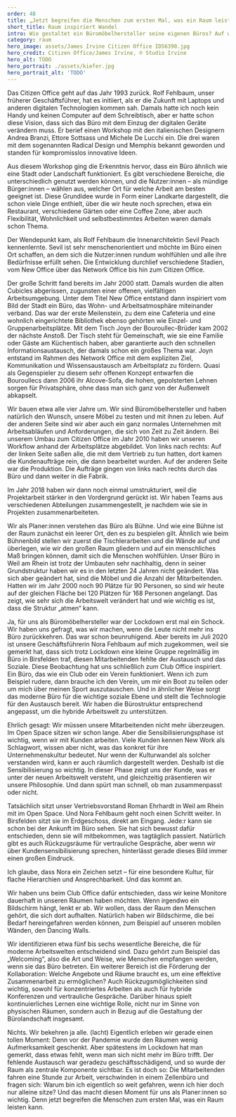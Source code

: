 ---
order: 48
title: „Jetzt begreifen die Menschen zum ersten Mal, was ein Raum leisten kann“
short_title: Raum inspiriert Wandel
intro: Wie gestaltet ein Büromöbelhersteller seine eigenen Büros? Auf welche Trends setzt er? Die WorkNew-Arbeitsgruppe besuchte das Citizen Office von Vitra und sprach mit Pirjo Kiefer über Vitra-Büros, Lockdown-Impulse und das neue Interesse am Raum.
category: raum
hero_image: assets/James Irvine Citizen Office ID56390.jpg
hero_credit: Citizen Office/James Irvine, © Studio Irvine
hero_alt: TODO
hero_portrait: ./assets/kiefer.jpg
hero_portrait_alt: 'TODO'
---

<Interview>

<InterviewQuestion q="Petra Schmidt: Wie ist Ihr aktuelles Büro entstanden, das Sie Citizen Office nennen?">

Das Citizen Office geht auf das Jahr 1993 zurück. Rolf Fehlbaum, unser früherer Geschäftsführer, hat es initiiert, als er die Zukunft mit Laptops und anderen digitalen Technologien kommen sah. Damals hatte ich noch kein Handy und keinen Computer auf dem Schreibtisch, aber er hatte schon diese Vision, dass sich das Büro mit dem Einzug der digitalen Geräte verändern muss. Er berief einen Workshop mit den italienischen Designern Andrea Branzi, Ettore Sottsass und Michele De Lucchi ein. Die drei waren mit dem sogenannten Radical Design und Memphis bekannt geworden und standen für kompromisslos innovative Ideen.

</InterviewQuestion>

<InterviewQuestion q="Und warum der Name Citizen Office? Was hat der Bürger, die Bürgerin mit dem Büro zu tun?">

Aus diesem Workshop ging die Erkenntnis hervor, dass ein Büro ähnlich wie eine Stadt oder Landschaft funktioniert. Es gibt verschiedene Bereiche, die unterschiedlich genutzt werden können, und die Nutzer:innen – als mündige Bürger:innen – wählen aus, welcher Ort für welche Arbeit am besten geeignet ist. Diese Grundidee wurde in Form einer Landkarte dargestellt, die schon viele Dinge enthielt, über die wir heute noch sprechen, etwa ein Restaurant, verschiedene Gärten oder eine Coffee Zone, aber auch Flexibilität, Wohnlichkeit und selbstbestimmtes Arbeiten waren damals schon Thema.

</InterviewQuestion>

<InterviewQuestion q="Wie ging es weiter?">

Der Wendepunkt kam, als Rolf Fehlbaum die Innenarchitektin Sevil Peach kennenlernte. Sevil ist sehr menschenorientiert und möchte im Büro einen Ort schaffen, an dem sich die Nutzer:innen rundum wohlfühlen und alle ihre Bedürfnisse erfüllt sehen. Die Entwicklung durchlief verschiedene Stadien, vom New Office über das Network Office bis hin zum Citizen Office.

</InterviewQuestion>

<InterviewQuestion q="Erzählen Sie uns doch etwas von dieser Reise.">

Der große Schritt fand bereits im Jahr 2000 statt. Damals wurden die alten Cubicles abgerissen, zugunsten einer offenen, vielfältigen Arbeitsumgebung. Unter dem Titel New Office entstand dann inspiriert vom Bild der Stadt ein Büro, das Wohn- und Arbeitsatmosphäre miteinander verband. Das war der erste Meilenstein, zu dem eine Cafeteria und eine wohnlich eingerichtete Bibliothek ebenso gehörten wie Einzel- und Gruppenarbeitsplätze. Mit dem Tisch Joyn der Bouroullec-Brüder kam 2002 der nächste Anstoß. Der Tisch steht für Gemeinschaft, wie sie eine Familie oder Gäste am Küchentisch haben, aber garantierte auch den schnellen Informationsaustausch, der damals schon ein großes Thema war. Joyn entstand im Rahmen des Network Office mit dem expliziten Ziel, Kommunikation und Wissensaustausch am Arbeitsplatz zu fördern. Quasi als Gegenspieler zu diesem sehr offenen Konzept entwarfen die Bouroullecs dann 2006 ihr Alcove-Sofa, die hohen, gepolsterten Lehnen sorgen für Privatsphäre, ohne dass man sich ganz von der Außenwelt abkapselt.

</InterviewQuestion>

<InterviewQuestion q="Wie oft bauen Sie Ihre Büros um? Und warum?">

Wir bauen etwa alle vier Jahre um. Wir sind Büromöbelhersteller und haben natürlich den Wunsch, unsere Möbel zu testen und mit ihnen zu leben. Auf der anderen Seite sind wir aber auch ein ganz normales Unternehmen mit Arbeitsabläufen und Anforderungen, die sich von Zeit zu Zeit ändern. Bei unserem Umbau zum Citizen Office im Jahr 2010 haben wir unseren Workflow anhand der Arbeitsplätze abgebildet. Von links nach rechts: Auf der linken Seite saßen alle, die mit dem Vertrieb zu tun hatten, dort kamen die Kundenaufträge rein, die dann bearbeitet wurden. Auf der anderen Seite war die Produktion. Die Aufträge gingen von links nach rechts durch das Büro und dann weiter in die Fabrik.

Im Jahr 2018 haben wir dann noch einmal umstrukturiert, weil die Projektarbeit stärker in den Vordergrund gerückt ist. Wir haben Teams aus verschiedenen Abteilungen zusammengestellt, je nachdem wie sie in Projekten zusammenarbeiteten.

</InterviewQuestion>

<InterviewQuestion q="Wie geht man eigentlich an eine solche Planung heran?">

Wir als Planer:innen verstehen das Büro als Bühne. Und wie eine Bühne ist der Raum zunächst ein leerer Ort, den es zu bespielen gilt. Ähnlich wie beim Bühnenbild stellen wir zuerst die Tischlerarbeiten und die Wände auf und überlegen, wie wir den großen Raum gliedern und auf ein menschliches Maß bringen können, damit sich die Menschen wohlfühlen. Unser Büro in Weil am Rhein ist trotz der Umbauten sehr nachhaltig, denn in seiner Grundstruktur haben wir es in den letzten 24 Jahren nicht geändert. Was sich aber geändert hat, sind die Möbel und die Anzahl der Mitarbeitenden. Hatten wir im Jahr 2000 noch 90 Plätze für 90 Personen, so sind wir heute auf der gleichen Fläche bei 120 Plätzen für 168 Personen angelangt. Das zeigt, wie sehr sich die Arbeitswelt verändert hat und wie wichtig es ist, dass die Struktur „atmen“ kann.

</InterviewQuestion>

<InterviewQuestion q="Die Corona-Pandemie muss ein großer Einschnitt gewesen sein.">

Ja, für uns als Büromöbelhersteller war der Lockdown erst mal ein Schock. Wir haben uns gefragt, was wir machen, wenn die Leute nicht mehr ins Büro zurückkehren. Das war schon beunruhigend. Aber bereits im Juli 2020 ist unsere Geschäftsführerin Nora Fehlbaum auf mich zugekommen, weil sie gemerkt hat, dass sich trotz Lockdown eine kleine Gruppe regelmäßig im Büro in Birsfelden traf, diesen Mitarbeitenden fehlte der Austausch und das Soziale. Diese Beobachtung hat uns schließlich zum Club Office inspiriert. Ein Büro, das wie ein Club oder ein Verein funktioniert. Wenn ich zum Beispiel rudere, dann brauche ich den Verein, um mir ein Boot zu teilen oder um mich über meinen Sport auszutauschen. Und in ähnlicher Weise sorgt das moderne Büro für die wichtige soziale Ebene und stellt die Technologie für den Austausch bereit. Wir haben die Bürostruktur entsprechend angepasst, um die hybride Arbeitswelt zu unterstützen.

</InterviewQuestion>

<InterviewQuestion q="Normalerweise spielt hier die Sensibilisierung eine große Rolle. Die Mitarbeitenden müssen erst an die neuen New-Work-Konzepte wie Open Space, flache Hierarchien etc. herangeführt werden. War das auch ein Thema bei Ihnen?">

Ehrlich gesagt: Wir müssen unsere Mitarbeitenden nicht mehr überzeugen. Im Open Space sitzen wir schon lange. Aber die Sensibilisierungsphase ist wichtig, wenn wir mit Kunden arbeiten. Viele Kunden kennen New Work als Schlagwort, wissen aber nicht, was das konkret für ihre Unternehmenskultur bedeutet. Nur wenn der Kulturwandel als solcher verstanden wird, kann er auch räumlich dargestellt werden. Deshalb ist die Sensibilisierung so wichtig. In dieser Phase zeigt uns der Kunde, was er unter der neuen Arbeitswelt versteht, und gleichzeitig präsentieren wir unsere Philosophie. Und dann spürt man schnell, ob man zusammenpasst oder nicht.

</InterviewQuestion>

<InterviewQuestion q="Im Idealfall sitzt dann das Management mit den Mitarbeitenden im Open Space, oder? Wie macht das die Geschäftsführung von Vitra?">

Tatsächlich sitzt unser Vertriebsvorstand Roman Ehrhardt in Weil am Rhein mit im Open Space. Und Nora Fehlbaum geht noch einen Schritt weiter. In Birsfelden sitzt sie im Erdgeschoss, direkt am Eingang. Jede:r kann sie schon bei der Ankunft im Büro sehen. Sie hat sich bewusst dafür entschieden, denn sie will mitbekommen, was tagtäglich passiert. Natürlich gibt es auch Rückzugsräume für vertrauliche Gespräche, aber wenn wir über Kundensensibilisierung sprechen, hinterlässt gerade dieses Bild immer einen großen Eindruck.

</InterviewQuestion>

<InterviewQuestion q="Heißt das, man muss den Wandel vorleben?">

Ich glaube, dass Nora ein Zeichen setzt – für eine besondere Kultur, für flache Hierarchien und Ansprechbarkeit. Und das kommt an.

</InterviewQuestion>

<InterviewQuestion q="Wie gehen Sie als Möbelhersteller mit dem Thema Medientechnik um?">

Wir haben uns beim Club Office dafür entschieden, dass wir keine Monitore dauerhaft in unseren Räumen haben möchten. Wenn irgendwo ein Bildschirm hängt, lenkt er ab. Wir wollen, dass der Raum den Menschen gehört, die sich dort aufhalten. Natürlich haben wir Bildschirme, die bei Bedarf hereingefahren werden können, zum Beispiel auf unseren mobilen Wänden, den Dancing Walls.

</InterviewQuestion>

<InterviewQuestion q="Gibt es Raumkonzepte, die zurzeit besonders im Fokus stehen? Welche Trends erkennen Sie?">

Wir identifizieren etwa fünf bis sechs wesentliche Bereiche, die für moderne Arbeitswelten entscheidend sind. Dazu gehört zum Beispiel das „Welcoming“, also die Art und Weise, wie Menschen empfangen werden, wenn sie das Büro betreten. Ein weiterer Bereich ist die Förderung der Kollaboration: Welche Angebote und Räume braucht es, um eine effektive Zusammenarbeit zu ermöglichen? Auch Rückzugsmöglichkeiten sind wichtig, sowohl für konzentriertes Arbeiten als auch für hybride Konferenzen und vertrauliche Gespräche. Darüber hinaus spielt kontinuierliches Lernen eine wichtige Rolle, nicht nur im Sinne von physischen Räumen, sondern auch in Bezug auf die Gestaltung der Bürolandschaft insgesamt.

</InterviewQuestion>

<InterviewQuestion q="Was unterscheidet die Bürokonzepte von Vitra von denen Ihrer Kunden?">

Nichts. Wir bekehren ja alle. (lacht) Eigentlich erleben wir gerade einen tollen Moment: Denn vor der Pandemie wurde den Räumen wenig Aufmerksamkeit geschenkt. Aber spätestens im Lockdown hat man gemerkt, dass etwas fehlt, wenn man sich nicht mehr im Büro trifft. Der fehlende Austausch war geradezu geschäftsschädigend, und so wurde der Raum als zentrale Komponente sichtbar. Es ist doch so: Die Mitarbeitenden fahren eine Stunde zur Arbeit, verschwinden in einem Zellenbüro und fragen sich: Warum bin ich eigentlich so weit gefahren, wenn ich hier doch nur alleine sitze? Und das macht diesen Moment für uns als Planer:innen so wichtig. Denn jetzt begreifen die Menschen zum ersten Mal, was ein Raum leisten kann.

</InterviewQuestion>
</Interview>

